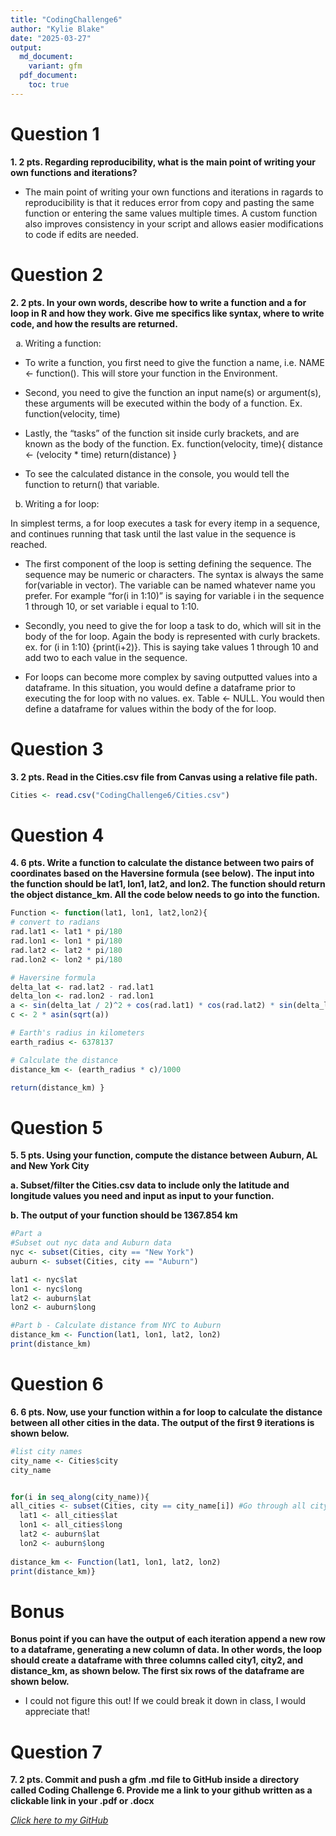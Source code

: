 ```yaml
---
title: "CodingChallenge6"
author: "Kylie Blake"
date: "2025-03-27"
output:
  md_document:
    variant: gfm
  pdf_document:
    toc: true
---
```


# Question 1

**1.	2 pts. Regarding reproducibility, what is the main point of writing your own functions and iterations? **

- The main point of writing your own functions and iterations in ragards to reproducibility is that it reduces error from copy and pasting the same function or entering the same values multiple times. A custom function also improves consistency in your script and allows easier modifications to code if edits are needed. 

# Question 2

**2.	2 pts. In your own words, describe how to write a function and a for loop in R and how they work. Give me specifics like syntax, where to write code, and how the results are returned.** 

a. Writing a function: 

- To write a function, you first need to give the function a name, i.e. NAME <- function(). This will store your function in the Environment.

- Second, you need to give the function an input name(s) or argument(s), these arguments will be executed within the body of a function. Ex. function(velocity, time)

- Lastly, the "tasks" of the function sit inside curly brackets, and are known as the body of the function. Ex. function(velocity, time){
distance <- (velocity * time)
return(distance)
}
- To see the calculated distance in the console, you would tell the function to return() that variable.   

b. Writing a for loop: 

In simplest terms, a for loop executes a task for every itemp in a sequence, and continues running that task until the last value in the sequence is reached. 

- The first component of the loop is setting defining the sequence. The sequence may be numeric or characters. The syntax is always the same for(variable in vector). The variable can be named whatever name you prefer. For example "for(i in 1:10)" is saying for variable i in the sequence 1 through 10, or set variable i equal to 1:10. 

- Secondly, you need to give the for loop a task to do, which will sit in the body of the for loop. Again the body is represented with curly brackets. ex. for (i in 1:10) {print(i+2)}. This is saying take values 1 through 10 and add two to each value in the sequence.

- For loops can become more complex by saving outputted values into a dataframe. In this situation, you would define a dataframe prior to executing the for loop with no values. ex. Table <- NULL. You would then define a dataframe for values within the body of the for loop. 
  
# Question 3

**3.	2 pts. Read in the Cities.csv file from Canvas using a relative file path.**

```r
Cities <- read.csv("CodingChallenge6/Cities.csv")
```


# Question 4
**4.	6 pts. Write a function to calculate the distance between two pairs of coordinates based on the Haversine formula (see below). The input into the function should be lat1, lon1, lat2, and lon2. The function should return the object distance_km. All the code below needs to go into the function.**

```r
Function <- function(lat1, lon1, lat2,lon2){
# convert to radians
rad.lat1 <- lat1 * pi/180
rad.lon1 <- lon1 * pi/180
rad.lat2 <- lat2 * pi/180
rad.lon2 <- lon2 * pi/180

# Haversine formula
delta_lat <- rad.lat2 - rad.lat1
delta_lon <- rad.lon2 - rad.lon1
a <- sin(delta_lat / 2)^2 + cos(rad.lat1) * cos(rad.lat2) * sin(delta_lon / 2)^2
c <- 2 * asin(sqrt(a)) 

# Earth's radius in kilometers
earth_radius <- 6378137

# Calculate the distance
distance_km <- (earth_radius * c)/1000

return(distance_km) }
```

# Question 5

**5.	5 pts. Using your function, compute the distance between Auburn, AL and New York City **

**a.	Subset/filter the Cities.csv data to include only the latitude and longitude values you need and input as input to your function.** 

**b.	The output of your function should be 1367.854 km**

```r
#Part a
#Subset out nyc data and Auburn data
nyc <- subset(Cities, city == "New York")
auburn <- subset(Cities, city == "Auburn")

lat1 <- nyc$lat
lon1 <- nyc$long
lat2 <- auburn$lat
lon2 <- auburn$long

#Part b - Calculate distance from NYC to Auburn
distance_km <- Function(lat1, lon1, lat2, lon2)
print(distance_km)
```

# Question 6

**6.	6 pts. Now, use your function within a for loop to calculate the distance between all other cities in the data. The output of the first 9 iterations is shown below. **

```r

#list city names 
city_name <- Cities$city
city_name


for(i in seq_along(city_name)){
all_cities <- subset(Cities, city == city_name[i]) #Go through all city names for i
  lat1 <- all_cities$lat 
  lon1 <- all_cities$long
  lat2 <- auburn$lat
  lon2 <- auburn$long
  
distance_km <- Function(lat1, lon1, lat2, lon2)
print(distance_km)}
```

# Bonus 

**Bonus point if you can have the output of each iteration append a new row to a dataframe, generating a new column of data. In other words, the loop should create a dataframe with three columns called city1, city2, and distance_km, as shown below. The first six rows of the dataframe are shown below.**

- I could not figure this out! If we could break it down in class, I would appreciate that! 


# Question 7

**7.	2 pts. Commit and push a gfm .md file to GitHub inside a directory called Coding Challenge 6. Provide me a link to your github written as a clickable link in your .pdf or .docx**

*[Click here to my GitHub](https://github.com/kzb0180)*



